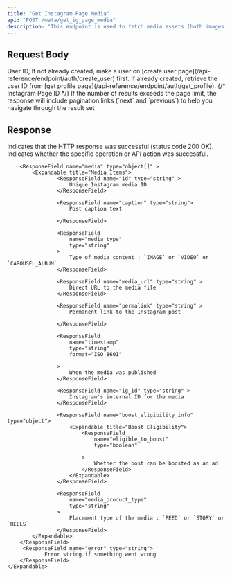 ```yaml
---
title: "Get Instagram Page Media"
api: "POST /meta/get_ig_page_media"
description: "This endpoint is used to fetch media assets (both images and videos) associated with a user's Instagram Page. It provides access to the creative library that can be used in ad campaigns, allowing users to browse and select previously uploaded media for their advertisements."
---
```


## Request Body

<ParamField body="userId" type="string" required>
	User ID, If not already created, make a user on [create user
	page](/api-reference/endpoint/auth/create_user) first. If already created,
	retrieve the user ID from [get profile
	page](/api-reference/endpoint/auth/get_profile).
</ParamField>
{/* <ParamField body="instagramId" type="string" required>
	Instagram Page ID
</ParamField> */}
<ParamField body="pagination" type="string" default="">
	If the number of results exceeds the page limit, the response will include
	pagination links (`next` and `previous`) to help you navigate through the
	result set
</ParamField>

## Response

<ResponseField name="success" type="boolean">
	Indicates that the HTTP response was successful (status code 200 OK).
</ResponseField>

<ResponseField name="results" type="object" >
	<Expandable title="Media Results">
		<ResponseField name="success" type="boolean" >
			Indicates whether the specific operation or API action was successful.
		</ResponseField>

    	<ResponseField name="media" type="object[]" >
    		<Expandable title="Media Items">
    				<ResponseField name="id" type="string" >
    					Unique Instagram media ID
    				</ResponseField>

    				<ResponseField name="caption" type="string">
    					Post caption text

    				</ResponseField>

    				<ResponseField
    					name="media_type"
    					type="string"
    				>
    					Type of media content : `IMAGE` or `VIDEO` or `CAROUSEL_ALBUM`
    				</ResponseField>

    				<ResponseField name="media_url" type="string" >
    					Direct URL to the media file
    				</ResponseField>

    				<ResponseField name="permalink" type="string" >
    					Permanent link to the Instagram post

    				</ResponseField>

    				<ResponseField
    					name="timestamp"
    					type="string"
    					format="ISO 8601"

    				>
    					When the media was published
    				</ResponseField>

    				<ResponseField name="ig_id" type="string" >
    					Instagram's internal ID for the media
    				</ResponseField>

    				<ResponseField name="boost_eligibility_info" type="object">
    					<Expandable title="Boost Eligibility">
    						<ResponseField
    							name="eligible_to_boost"
    							type="boolean"

    						>
    							Whether the post can be boosted as an ad
    						</ResponseField>
    					</Expandable>
    				</ResponseField>

    				<ResponseField
    					name="media_product_type"
    					type="string"
    				>
    					Placement type of the media : `FEED` or `STORY` or `REELS`
    				</ResponseField>
    		</Expandable>
    	</ResponseField>
    	 <ResponseField name="error" type="string">
                Error string if something went wrong
    	</ResponseField>
    </Expandable>

</ResponseField>
